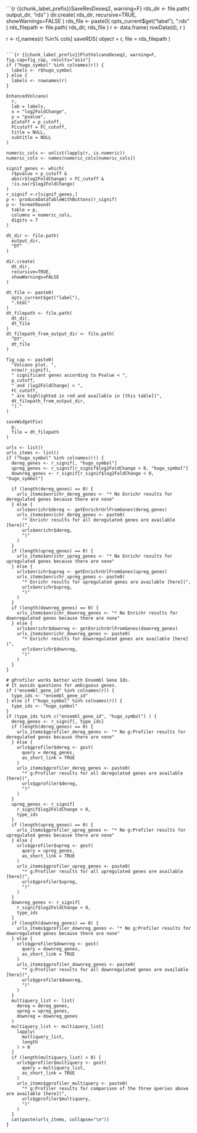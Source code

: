 <!--
This template needs 
* chunk_label_prefix
* d = dds
* r = res

It should be called from 
applyPostDeseq2Template()
-->

```{r {{chunk_label_prefix}}SaveResDeseq2, warning=F}
rds_dir <- file.path(
  output_dir,
  "rds"
)
dir.create(
  rds_dir,
  recursive=TRUE,
  showWarnings=FALSE
)
rds_file <- paste0(
  opts_current$get("label"),
  ".rds"
)
rds_filepath <- file.path(
  rds_dir,
  rds_file
)
r <- data.frame(
  rowData(d),
  r
)

r <- r[,names(r) %in% cols]
saveRDS(
  object = r,
  file = rds_filepath
)
```

```{r {{chunk_label_prefix}}PlotVolcanoDeseq2, warning=F, fig.cap=fig_cap, results="asis"}
if ("hugo_symbol" %in% colnames(r)) {
  labels <- r$hugo_symbol
} else {
  labels <- rownames(r)
}

EnhancedVolcano(
  r,
  lab = labels,
  x = "log2FoldChange",
  y = "pvalue",
  pCutoff = p_cutoff,
  FCcutoff = FC_cutoff,
  title = NULL,
  subtitle = NULL
)

numeric_cols <- unlist(lapply(r, is.numeric))
numeric_cols <- names(numeric_cols[numeric_cols])

signif_genes <- which(
  r$pvalue < p_cutoff &
  abs(r$log2FoldChange) > FC_cutoff &
  !is.na(r$log2FoldChange)
)
r_signif <-r[signif_genes,]
p <- produceDataTableWithButtons(r_signif)
p <- formatRound(
  table = p,
  columns = numeric_cols,
  digits = 7
)

dt_dir <- file.path(
  output_dir,
  "DT"
)

dir.create(
  dt_dir,
  recursive=TRUE,
  showWarnings=FALSE
)

dt_file <- paste0(
  opts_current$get("label"),
  ".html"
)
dt_filepath <- file.path(
  dt_dir,
  dt_file
)
dt_filepath_from_output_dir <- file.path(
  "DT",
  dt_file
)

fig_cap <- paste0(
  "Volcano plot. ",
  nrow(r_signif),
  " significant genes according to Pvalue < ",
  p_cutoff,
  " and |log2FoldChange| > ",
  FC_cutoff,
  " are highlighted in red and available in [this table](",
  dt_filepath_from_output_dir,
  ")."
)

saveWidgetFix(
  p,
  file = dt_filepath
)

urls <- list()
urls_items <- list()
if ("hugo_symbol" %in% colnames(r)) {
  dereg_genes <- r_signif[, "hugo_symbol"]
  upreg_genes <- r_signif[r_signif$log2FoldChange > 0, "hugo_symbol"]
  downreg_genes <- r_signif[r_signif$log2FoldChange < 0, "hugo_symbol"]

  if (length(dereg_genes) == 0) {
    urls_items$enrichr_dereg_genes <- "* No Enrichr results for deregulated genes because there are none"
  } else {
    urls$enrichr$dereg <- getEnrichrUrlFromGenes(dereg_genes)
    urls_items$enrichr_dereg_genes <- paste0(
      "* Enrichr results for all deregulated genes are available [here](",
      urls$enrichr$dereg,
      ")"
    )
  }
  if (length(upreg_genes) == 0) {
    urls_items$enrichr_upreg_genes <- "* No Enrichr results for upregulated genes because there are none"
  } else {
    urls$enrichr$upreg <- getEnrichrUrlFromGenes(upreg_genes)
    urls_items$enrichr_upreg_genes <- paste0(
      "* Enrichr results for upregulated genes are available [here](",
      urls$enrichr$upreg,
      ")"
    )
  }
  if (length(downreg_genes) == 0) {
    urls_items$enrichr_downreg_genes <- "* No Enrichr results for downregulated genes because there are none"
  } else {
    urls$enrichr$downreg <- getEnrichrUrlFromGenes(downreg_genes)
    urls_items$enrichr_downreg_genes <- paste0(
      "* Enrichr results for downregulated genes are available [here](",
      urls$enrichr$downreg,
      ")"
    )
  }
}

# gProfiler works better with Ensembl Gene Ids.
# It avoids questions for ambiguous genes.
if ("ensembl_gene_id" %in% colnames(r)) {
  type_ids <- "ensembl_gene_id"
} else if ("hugo_symbol" %in% colnames(r)) {
  type_ids <- "hugo_symbol"
}
if (type_ids %in% c("ensembl_gene_id", "hugo_symbol") ) {
  dereg_genes <- r_signif[, type_ids]
  if (length(dereg_genes) == 0) {
    urls_items$gprofiler_dereg_genes <- "* No g:Profiler results for deregulated genes because there are none"
  } else {
    urls$gprofiler$dereg <- gost(
      query = dereg_genes,
      as_short_link = TRUE
    )
    urls_items$gprofiler_dereg_genes <- paste0(
      "* g:Profiler results for all deregulated genes are available [here](",
      urls$gprofiler$dereg,
      ")"
    )
  }
  upreg_genes <- r_signif[
    r_signif$log2FoldChange > 0,
    type_ids
  ]
  if (length(upreg_genes) == 0) {
    urls_items$gprofiler_upreg_genes <- "* No g:Profiler results for upregulated genes because there are none"
  } else {
    urls$gprofiler$upreg <- gost(
      query = upreg_genes,
      as_short_link = TRUE
    )
    urls_items$gprofiler_upreg_genes <- paste0(
      "* g:Profiler results for all upregulated genes are available [here](",
      urls$gprofiler$upreg,
      ")"
    )
  }
  downreg_genes <- r_signif[
    r_signif$log2FoldChange < 0,
    type_ids
  ]
  if (length(downreg_genes) == 0) {
    urls_items$gprofiler_downreg_genes <- "* No g:Profiler results for downregulated genes because there are none"
  } else {
    urls$gprofiler$downreg <- gost(
      query = downreg_genes,
      as_short_link = TRUE
    )
    urls_items$gprofiler_downreg_genes <- paste0(
      "* g:Profiler results for all downregulated genes are available [here](",
      urls$gprofiler$downreg,
      ")"
    )
  }
  multiquery_list <- list(
    dereg = dereg_genes,
    upreg = upreg_genes,
    downreg = downreg_genes
  )
  multiquery_list <- multiquery_list[
    lapply(
      multiquery_list,
      length
    ) > 0
  ]
  if (length(multiquery_list) > 0) {
    urls$gprofiler$multiquery <- gost(
      query = multiquery_list,
      as_short_link = TRUE
    )
    urls_items$gprofiler_multiquery <- paste0(
      "* g:Profiler results for comparison of the three queries above are available [here](",
      urls$gprofiler$multiquery,
      ")"
    )
  }
  cat(paste(urls_items, collapse="\n"))
}
```
